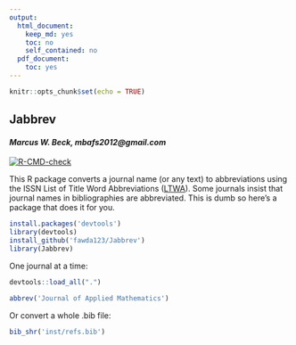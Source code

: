 ```yaml
---
output:
  html_document:
    keep_md: yes
    toc: no
    self_contained: no
  pdf_document:
    toc: yes
---
```


```r
knitr::opts_chunk$set(echo = TRUE)
```

## Jabbrev

#### *Marcus W. Beck, mbafs2012@gmail.com*

[![R-CMD-check](https://github.com/fawda123/Jabbrev/workflows/R-CMD-check/badge.svg)](https://github.com/fawda123/Jabbrev/actions)

This R package converts a journal name (or any text) to abbreviations using the ISSN List of Title Word Abbreviations ([LTWA](http://www.issn.org/services/online-services/access-to-the-ltwa/>)).  Some journals insist that journal names in bibliographies are abbreviated.  This is dumb so here's a package that does it for you.  

```r
install.packages('devtools')
library(devtools)
install_github('fawda123/Jabbrev')
library(Jabbrev)
```

One journal at a time:
```r
devtools::load_all(".")
```
```r
abbrev('Journal of Applied Mathematics')
```

Or convert a whole .bib file:
```r
bib_shr('inst/refs.bib')
```
